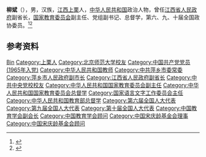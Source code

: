 {{Otheruses|other=名为柳斌的其他人物|柳斌}}

'''柳斌'''（{{bd|1937年|2月}}），男，汉族，[[江西|江西]][[上栗县|上栗]]人，[[中华人民共和国|中华人民共和国]]政治人物，曾任[[江西省人民政府|江西省人民政府]]副省长，[[中华人民共和国教育部|国家教育委员会]]副主任、党组副书记、总督学，第六、九、十届全国政协委员。<ref>{{Cite book|title=中华人民共和国职官志|author=何虎生, 李耀东, 向常福主编|publisher=中国社会出版社|year=2003|isbn=9787800883934|location=北京|pages=}}</ref><ref>{{Cite web|title=国家教育委员会原副主任 柳斌|url=http://edu.china.com.cn/2013-01/06/content_27598483.htm|accessdate=2020-12-15|work=中国网教育|archive-date=2020-07-16|archive-url=https://web.archive.org/web/20200716190921/http://edu.china.com.cn/2013-01/06/content_27598483.htm|dead-url=no}}</ref>

== 参考资料 ==
{{reflist}}

{{中国人物小作品}}
{{Navboxes 
| title  = 柳斌在[[中国教育学会|中国教育学会]]的职务
| list1  =
{{中国教育学会第三届理事会}}
{{中国教育学会第四届理事会}}
{{中国教育学会第五届理事会}}
{{中国教育学会第六届理事会}}
{{中国教育学会第七届理事会}}
{{中国教育学会第八届理事会}}
}}
{{Navboxes 
| title  = 柳斌在[[中国宋庆龄基金会|中国宋庆龄基金会]]的职务
| list1  =
{{宋庆龄基金会第二届理事会}}
{{宋庆龄基金会第三届理事会}}
{{宋庆龄基金会第四届理事会}}
{{中国宋庆龄基金会第五届理事会}}
{{中国宋庆龄基金会第六届理事会}}
}}

{{Authority control}}
{{DEFAULTSORT:Liu柳}}
[[Category:柳姓|Bin]]
[[Category:上栗人|Category:上栗人]]
[[Category:北京师范大学校友|Category:北京师范大学校友]]
[[Category:中国共产党党员_(1965年入党)|Category:中国共产党党员 (1965年入党)]]
[[Category:中华人民共和国教师|Category:中华人民共和国教师]]
[[Category:中共萍乡市委常委|Category:中共萍乡市委常委]]
[[Category:萍乡市人民政府副市长|Category:萍乡市人民政府副市长]]
[[Category:江西省人民政府副省长|Category:江西省人民政府副省长]]
[[Category:中共中央党校校友|Category:中共中央党校校友]]
[[Category:中华人民共和国国家教育委员会副主任|Category:中华人民共和国国家教育委员会副主任]]
[[Category:中华人民共和国国家教育委员会总督学|Category:中华人民共和国国家教育委员会总督学]]
[[Category:国家语言文字工作委员会主任|Category:国家语言文字工作委员会主任]]
[[Category:中华人民共和国教育部总督学|Category:中华人民共和国教育部总督学]]
[[Category:第六届全国人大代表|Category:第六届全国人大代表]]
[[Category:第九届全国人大代表|Category:第九届全国人大代表]]
[[Category:第十届全国人大代表|Category:第十届全国人大代表]]
[[Category:中国教育学会副会长|Category:中国教育学会副会长]]
[[Category:中国教育学会顾问|Category:中国教育学会顾问]]
[[Category:中国宋庆龄基金会理事|Category:中国宋庆龄基金会理事]]
[[Category:中国宋庆龄基金会顾问|Category:中国宋庆龄基金会顾问]]